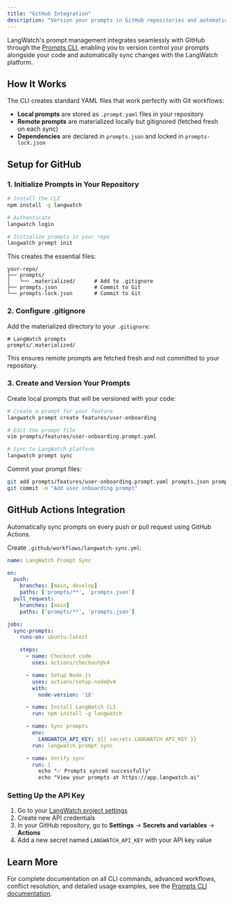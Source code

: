 ```yaml
---
title: "GitHub Integration"
description: "Version your prompts in GitHub repositories and automatically sync with LangWatch"
---
```


LangWatch's prompt management integrates seamlessly with GitHub through the [Prompts CLI](/prompt-management/cli), enabling you to version control your prompts alongside your code and automatically sync changes with the LangWatch platform.

## How It Works

The CLI creates standard YAML files that work perfectly with Git workflows:
- **Local prompts** are stored as `.prompt.yaml` files in your repository
- **Remote prompts** are materialized locally but gitignored (fetched fresh on each sync)
- **Dependencies** are declared in `prompts.json` and locked in `prompts-lock.json`

## Setup for GitHub

### 1. Initialize Prompts in Your Repository

```bash
# Install the CLI
npm install -g langwatch

# Authenticate
langwatch login

# Initialize prompts in your repo
langwatch prompt init
```

This creates the essential files:
```
your-repo/
├── prompts/
│   └── .materialized/      # Add to .gitignore
├── prompts.json            # Commit to Git
└── prompts-lock.json       # Commit to Git
```

### 2. Configure .gitignore

Add the materialized directory to your `.gitignore`:

```gitignore
# LangWatch prompts
prompts/.materialized/
```

This ensures remote prompts are fetched fresh and not committed to your repository.

### 3. Create and Version Your Prompts

Create local prompts that will be versioned with your code:

```bash
# Create a prompt for your feature
langwatch prompt create features/user-onboarding

# Edit the prompt file
vim prompts/features/user-onboarding.prompt.yaml

# Sync to LangWatch platform
langwatch prompt sync
```

Commit your prompt files:
```bash
git add prompts/features/user-onboarding.prompt.yaml prompts.json prompts-lock.json
git commit -m "Add user onboarding prompt"
```

## GitHub Actions Integration

Automatically sync prompts on every push or pull request using GitHub Actions.

Create `.github/workflows/langwatch-sync.yml`:

```yaml
name: LangWatch Prompt Sync

on:
  push:
    branches: [main, develop]
    paths: ['prompts/**', 'prompts.json']
  pull_request:
    branches: [main]
    paths: ['prompts/**', 'prompts.json']

jobs:
  sync-prompts:
    runs-on: ubuntu-latest

    steps:
      - name: Checkout code
        uses: actions/checkout@v4

      - name: Setup Node.js
        uses: actions/setup-node@v4
        with:
          node-version: '18'

      - name: Install LangWatch CLI
        run: npm install -g langwatch

      - name: Sync prompts
        env:
          LANGWATCH_API_KEY: ${{ secrets.LANGWATCH_API_KEY }}
        run: langwatch prompt sync

      - name: Verify sync
        run: |
          echo "✅ Prompts synced successfully"
          echo "View your prompts at https://app.langwatch.ai"
```

### Setting Up the API Key

1. Go to your [LangWatch project settings](https://app.langwatch.ai/settings)
2. Create new API credentials
3. In your GitHub repository, go to **Settings** → **Secrets and variables** → **Actions**
4. Add a new secret named `LANGWATCH_API_KEY` with your API key value

## Learn More

For complete documentation on all CLI commands, advanced workflows, conflict resolution, and detailed usage examples, see the [Prompts CLI documentation](/prompt-management/cli).
